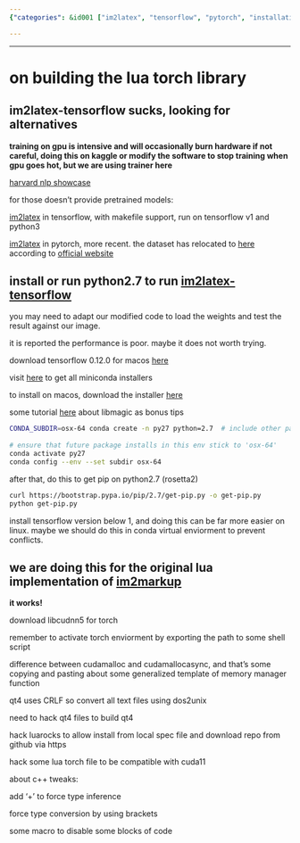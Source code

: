 ```yaml
---
{"categories": &id001 ["im2latex", "tensorflow", "pytorch", "installation", "hardware damage", "safety precautions", "guide"], "category": "Installation Instructions", "date": "2022-08-26 14:07:07", "description": "In this article, you will learn how to install and use im2latex with TensorFlow and PyTorch. Additionally, the article covers important safety precautions and potential hardware damage considerations when running 'im2latex-tensorflow'. By following these instructions, you can ensure a safe and successful implementation of im2latex in your TensorFlow or PyTorch projects.", "tags": *id001, "title": "on building the lua torch library"}

---
```


------

# on building the lua torch library
## im2latex-tensorflow sucks, looking for alternatives

**training on gpu is intensive and will occasionally burn hardware if not careful, doing this on kaggle or modify the software to stop training when gpu goes hot, but we are using trainer here**

[harvard nlp showcase](http://nlp.seas.harvard.edu/code/)

for those doesn't provide pretrained models:

[im2latex](https://github.com/guillaumegenthial/im2latex) in tensorflow, with makefile support, run on tensorflow v1 and python3

[im2latex](https://github.com/luopeixiang/im2latex) in pytorch, more recent. the dataset has relocated to [here](https://zenodo.org/record/56198#.YwtB9PcRU5t) according to [official website](https://im2markup.yuntiandeng.com/)

## install or run python2.7 to run [im2latex-tensorflow](https://github.com/ArminKaramzade/im2latex)

you may need to adapt our modified code to load the weights and test the result against our image.

it is reported the performance is poor. maybe it does not worth trying.

download tensorflow 0.12.0 for macos [here](https://pypi.org/project/tensorflow/0.12.0/#files)

visit [here](https://docs.conda.io/en/latest/miniconda.html) to get all miniconda installers

to install on macos, download the installer [here](https://repo.anaconda.com/miniconda/Miniconda3-latest-MacOSX-x86_64.pkg)

some tutorial [here](https://blog.balasundar.com/install-older-versions-of-python-using-miniconda-on-mac-m1) about libmagic as bonus tips

```bash
CONDA_SUBDIR=osx-64 conda create -n py27 python=2.7  # include other packages here
 
# ensure that future package installs in this env stick to 'osx-64'
conda activate py27
conda config --env --set subdir osx-64
```

after that, do this to get pip on python2.7 (rosetta2)
```bash
curl https://bootstrap.pypa.io/pip/2.7/get-pip.py -o get-pip.py
python get-pip.py
```

install tensorflow version below 1, and doing this can be far more easier on linux. maybe we should do this in conda virtual enviorment to prevent conflicts.

## we are doing this for the original lua implementation of [im2markup](https://github.com/harvardnlp/im2markup)

**it works!**

download libcudnn5 for torch

remember to activate torch enviorment by exporting the path to some shell script

difference between cudamalloc and cudamallocasync, and that's some copying and pasting about some generalized template of memory manager function

qt4 uses CRLF so convert all text files using dos2unix

need to hack qt4 files to build qt4

hack luarocks to allow install from local spec file and download repo from github via https

hack some lua torch file to be compatible with cuda11

about c++ tweaks:

add '+' to force type inference

force type conversion by using brackets

some macro to disable some blocks of code

